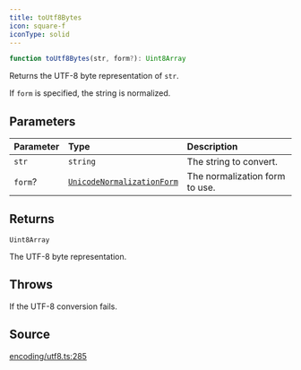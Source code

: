 ```yaml
---
title: toUtf8Bytes
icon: square-f
iconType: solid
---
```


```ts
function toUtf8Bytes(str, form?): Uint8Array
```

Returns the UTF-8 byte representation of `str`.

If `form` is specified, the string is normalized.

## Parameters

| Parameter | Type | Description |
| :------ | :------ | :------ |
| `str` | `string` | The string to convert. |
| `form`? | [`UnicodeNormalizationForm`](/sdk/content/type-aliases/UnicodeNormalizationForm) | The normalization form to use. |

## Returns

`Uint8Array`

The UTF-8 byte representation.

## Throws

If the UTF-8 conversion fails.

## Source

[encoding/utf8.ts:285](https://github.com/dominant-strategies/quais.js/blob/fb5056470a1764523d26300fe8f88b8fb93d7f2c/src/encoding/utf8.ts#L285)
